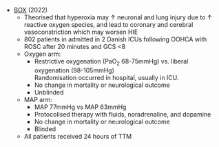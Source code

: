 * [BOX](https://www.nejm.org/doi/full/10.1056/NEJMoa2208686) (2022)
	* Theorised that hyperoxia may ↑ neuronal and lung injury due to ↑ reactive oxygen species, and lead to coronary and cerebral vasoconstriction which may worsen HIE
	* 802 patients in admitted in 2 Danish ICUs following OOHCA with ROSC after 20 minutes and GCS <8
	* Oxygen arm:
		* Restrictive oxygenation (PaO~2~ 68-75mmHg) vs. liberal oxygenation (98-105mmHg)\
		Randomisation occurred in hospital, usually in ICU.
		* No change in mortality or neurological outcome
		* Unblinded
	* MAP arm:
		* MAP 77mmHg vs MAP 63mmHg
		* Protocolised therapy with fluids, noradrenaline, and dopamine
		* No change in mortality or neurological outcome
		* Blinded
	* All patients received 24 hours of TTM
